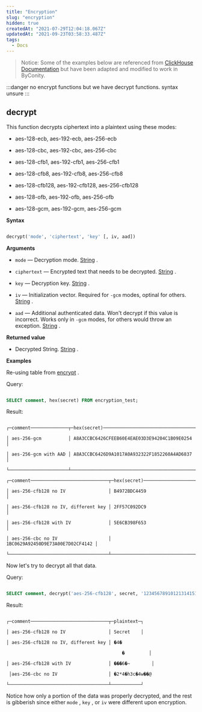 ```yaml
---
title: "Encryption"
slug: "encryption"
hidden: true
createdAt: "2021-07-29T12:04:18.067Z"
updatedAt: "2021-09-23T03:58:33.487Z"
tags:
  - Docs
---
```


> Notice:
> Some of the examples below are referenced from [ClickHouse Documentation](https://clickhouse.com/docs/en/sql-reference/functions/) but have been adapted and modified to work in ByConity.

:::danger
no encrypt functions but we have decrypt functions. syntax unsure
:::

## decrypt

This function decrypts ciphertext into a plaintext using these modes:

- aes-128-ecb, aes-192-ecb, aes-256-ecb

- aes-128-cbc, aes-192-cbc, aes-256-cbc

- aes-128-cfb1, aes-192-cfb1, aes-256-cfb1

- aes-128-cfb8, aes-192-cfb8, aes-256-cfb8

- aes-128-cfb128, aes-192-cfb128, aes-256-cfb128

- aes-128-ofb, aes-192-ofb, aes-256-ofb

- aes-128-gcm, aes-192-gcm, aes-256-gcm

**Syntax**

```sql

decrypt('mode', 'ciphertext', 'key' [, iv, aad])

```

**Arguments**

- `mode` — Decryption mode. [String](https://bytedance.feishu.cn/sql-reference/data-types/string.md#string) .

- `ciphertext` — Encrypted text that needs to be decrypted. [String](https://bytedance.feishu.cn/sql-reference/data-types/string.md#string) .

- `key` — Decryption key. [String](https://bytedance.feishu.cn/sql-reference/data-types/string.md#string) .

- `iv` — Initialization vector. Required for `-gcm` modes, optinal for others. [String](https://bytedance.feishu.cn/sql-reference/data-types/string.md#string) .

- `aad` — Additional authenticated data. Won't decrypt if this value is incorrect. Works only in `-gcm` modes, for others would throw an exception. [String](https://bytedance.feishu.cn/sql-reference/data-types/string.md#string) .

**Returned value**

- Decrypted String. [String](https://bytedance.feishu.cn/sql-reference/data-types/string.md#string) .

**Examples**

Re-using table from [encrypt](https://bytedance.feishu.cn/docs/doccnZ2mgKjAAc5rAc62DusGjq1#encrypt) .

Query:

```sql

SELECT comment, hex(secret) FROM encryption_test;

```

Result:

```plain%20text

┌─comment──────────────┬─hex(secret)──────────────────────────────────┐

│ aes-256-gcm          │ A8A3CCBC6426CFEEB60E4EAE03D3E94204C1B09E0254 │

│ aes-256-gcm with AAD │ A8A3CCBC6426D9A1017A0A932322F1852260A4AD6837 │

└──────────────────────┴──────────────────────────────────────────────┘

┌─comment─────────────────────────────┬─hex(secret)──────────────────────┐

│ aes-256-cfb128 no IV                │ B4972BDC4459                     │

│ aes-256-cfb128 no IV, different key │ 2FF57C092DC9                     │

│ aes-256-cfb128 with IV              │ 5E6CB398F653                     │

│ aes-256-cbc no IV                   │ 1BC0629A92450D9E73A00E7D02CF4142 │

└─────────────────────────────────────┴──────────────────────────────────┘

```

Now let's try to decrypt all that data.

Query:

```sql

SELECT comment, decrypt('aes-256-cfb128', secret, '12345678910121314151617181920212') as plaintext FROM encryption_test

```

Result:

```plain%20text

┌─comment─────────────────────────────┬─plaintext─┐

│ aes-256-cfb128 no IV                │ Secret    │

│ aes-256-cfb128 no IV, different key │ �4�

                                           �         │

│ aes-256-cfb128 with IV              │ ���6�~        │

 │aes-256-cbc no IV                   │ �2*4�h3c�4w��@

└─────────────────────────────────────┴───────────┘

```

Notice how only a portion of the data was properly decrypted, and the rest is gibberish since either `mode` , `key` , or `iv` were different upon encryption.
